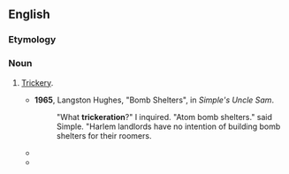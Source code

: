 ==English==

===Etymology===
{{suffix|trickery|ation|lang=en}}

===Noun===
{{en-noun}}

# {{lb|en|colloquial|humorous|dialect}} [[trickery|Trickery]].
#* '''1965''', Langston Hughes, "Bomb Shelters", in ''Simple's Uncle Sam''.
#*: "What '''trickeration'''?" I inquired. "Atom bomb shelters." said Simple. "Harlem landlords have no intention of building bomb shelters for their roomers.
#* {{quote-text|year=1995|author=Peter Heller|title=Bad Intentions: The Mike Tyson Story|page=210|passage="I'm a victim of '''trickeration'''. I think I'm destined to be investigated until I die," he says, [....]}}
#* {{quote-text|year=2005|author=Jeff Hull|title=Pale Morning Done: A Novel|page=214|passage=Rather, he hoped there was some legal '''trickeration''' he could deploy to get a retroactive water right filed and end-run the opposition.}}